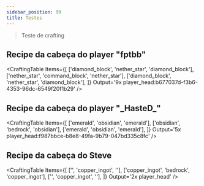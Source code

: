 ```yaml
---
sidebar_position: 99
title: Testes
---
```



> Teste de crafting

## Recipe da cabeça do player "fptbb"

<CraftingTable
  Items={[
    ['diamond_block', 'nether_star', 'diamond_block'],
    ['nether_star', 'command_block', 'nether_star'],
    ['diamond_block', 'nether_star', 'diamond_block'],
  ]}
  Output='9x player_head:b677037d-f3b6-4353-96dc-6549f20f1b29'
/>

## Recipe da cabeça do player "\_HasteD\_"

<CraftingTable
  Items={[
    ['emerald', 'obsidian', 'emerald'],
    ['obsidian', 'bedrock', 'obsidian'],
    ['emerald', 'obsidian', 'emerald'],
  ]}
  Output='5x player_head:f987bbce-b8e8-49fa-9b79-047bd335c8fc'
/>

## Recipe da cabeça do Steve

<CraftingTable
  Items={[
    ['', 'copper_ingot', ''],
    ['copper_ingot', 'bedrock', 'copper_ingot'],
    ['', 'copper_ingot', ''],
  ]}
  Output='2x player_head'
/>
